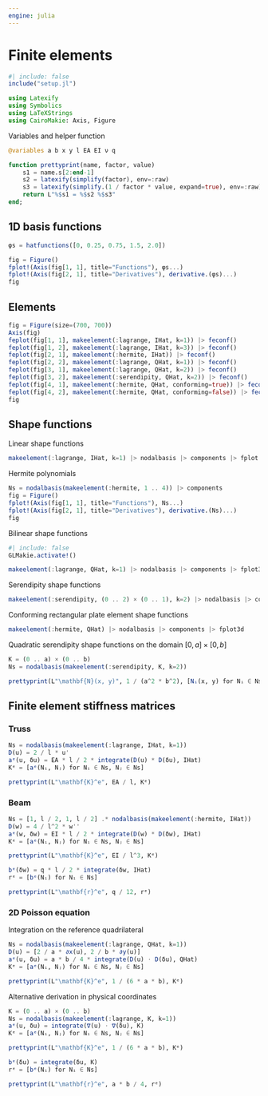 ```yaml
---
engine: julia
---
```


# Finite elements

```julia
#| include: false
include("setup.jl")

using Latexify
using Symbolics
using LaTeXStrings
using CairoMakie: Axis, Figure
```

Variables and helper function

```julia
@variables a b x y l EA EI ν q

function prettyprint(name, factor, value)
    s1 = name.s[2:end-1]
    s2 = latexify(simplify(factor), env=:raw)
    s3 = latexify(simplify.(1 / factor * value, expand=true), env=:raw)
    return L"%$s1 = %$s2 %$s3"
end;
```

## 1D basis functions

```julia
φs = hatfunctions([0, 0.25, 0.75, 1.5, 2.0])

fig = Figure()
fplot!(Axis(fig[1, 1], title="Functions"), φs...)
fplot!(Axis(fig[2, 1], title="Derivatives"), derivative.(φs)...)
fig
```

## Elements

```julia
fig = Figure(size=(700, 700))
Axis(fig)
feplot(fig[1, 1], makeelement(:lagrange, IHat, k=1)) |> feconf()
feplot(fig[1, 2], makeelement(:lagrange, IHat, k=3)) |> feconf()
feplot(fig[2, 1], makeelement(:hermite, IHat)) |> feconf()
feplot(fig[2, 2], makeelement(:lagrange, QHat, k=1)) |> feconf()
feplot(fig[3, 1], makeelement(:lagrange, QHat, k=2)) |> feconf()
feplot(fig[3, 2], makeelement(:serendipity, QHat, k=2)) |> feconf()
feplot(fig[4, 1], makeelement(:hermite, QHat, conforming=true)) |> feconf()
feplot(fig[4, 2], makeelement(:hermite, QHat, conforming=false)) |> feconf()
fig
```

## Shape functions

Linear shape functions

```julia
makeelement(:lagrange, IHat, k=1) |> nodalbasis |> components |> fplot
```

Hermite polynomials

```julia
Ns = nodalbasis(makeelement(:hermite, 1 .. 4)) |> components
fig = Figure()
fplot!(Axis(fig[1, 1], title="Functions"), Ns...)
fplot!(Axis(fig[2, 1], title="Derivatives"), derivative.(Ns)...)
fig
```

Bilinear shape functions

```julia
#| include: false
GLMakie.activate!()
```

```julia
makeelement(:lagrange, QHat, k=1) |> nodalbasis |> components |> fplot3d
```

Serendipity shape functions

```julia
makeelement(:serendipity, (0 .. 2) × (0 .. 1), k=2) |> nodalbasis |> components |> fplot3d
```

Conforming rectangular plate element shape functions

```julia
makeelement(:hermite, QHat) |> nodalbasis |> components |> fplot3d
```

Quadratic serendipity shape functions on the domain $[0, a] \times [0, b]$

```julia
K = (0 .. a) × (0 .. b)
Ns = nodalbasis(makeelement(:serendipity, K, k=2))

prettyprint(L"\mathbf{N}(x, y)", 1 / (a^2 * b^2), [Nᵢ(x, y) for Nᵢ ∈ Ns])
```


## Finite element stiffness matrices

### Truss

```julia
Ns = nodalbasis(makeelement(:lagrange, IHat, k=1))
D(u) = 2 / l * u'
aᵉ(u, δu) = EA * l / 2 * integrate(D(u) * D(δu), IHat)
Kᵉ = [aᵉ(Nᵢ, Nⱼ) for Nᵢ ∈ Ns, Nⱼ ∈ Ns]

prettyprint(L"\mathbf{K}^e", EA / l, Kᵉ)
```

### Beam

```julia
Ns = [1, l / 2, 1, l / 2] .* nodalbasis(makeelement(:hermite, IHat))
D(w) = 4 / l^2 * w''
aᵉ(w, δw) = EI * l / 2 * integrate(D(w) * D(δw), IHat)
Kᵉ = [aᵉ(Nᵢ, Nⱼ) for Nᵢ ∈ Ns, Nⱼ ∈ Ns]

prettyprint(L"\mathbf{K}^e", EI / l^3, Kᵉ)
```

```julia
bᵉ(δw) = q * l / 2 * integrate(δw, IHat)
rᵉ = [bᵉ(Nᵢ) for Nᵢ ∈ Ns]

prettyprint(L"\mathbf{r}^e", q / 12, rᵉ)
```

### 2D Poisson equation

Integration on the reference quadrilateral

```julia
Ns = nodalbasis(makeelement(:lagrange, QHat, k=1))
D(u) = [2 / a * ∂x(u), 2 / b * ∂y(u)]
aᵉ(u, δu) = a * b / 4 * integrate(D(u) ⋅ D(δu), QHat)
Kᵉ = [aᵉ(Nᵢ, Nⱼ) for Nᵢ ∈ Ns, Nⱼ ∈ Ns]

prettyprint(L"\mathbf{K}^e", 1 / (6 * a * b), Kᵉ)
```

Alternative derivation in physical coordinates

```julia
K = (0 .. a) × (0 .. b)
Ns = nodalbasis(makeelement(:lagrange, K, k=1))
aᵉ(u, δu) = integrate(∇(u) ⋅ ∇(δu), K)
Kᵉ = [aᵉ(Nᵢ, Nⱼ) for Nᵢ ∈ Ns, Nⱼ ∈ Ns]

prettyprint(L"\mathbf{K}^e", 1 / (6 * a * b), Kᵉ)
```

```julia
bᵉ(δu) = integrate(δu, K)
rᵉ = [bᵉ(Nᵢ) for Nᵢ ∈ Ns]

prettyprint(L"\mathbf{r}^e", a * b / 4, rᵉ)
```